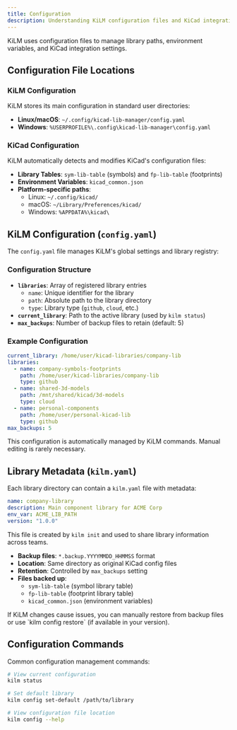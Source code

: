```yaml
---
title: Configuration
description: Understanding KiLM configuration files and KiCad integration.
---
```



KiLM uses configuration files to manage library paths, environment variables, and KiCad integration settings.

## Configuration File Locations

### KiLM Configuration

KiLM stores its main configuration in standard user directories:

- **Linux/macOS**: `~/.config/kicad-lib-manager/config.yaml`
- **Windows**: `%USERPROFILE%\.config\kicad-lib-manager\config.yaml`

### KiCad Configuration

KiLM automatically detects and modifies KiCad's configuration files:

- **Library Tables**: `sym-lib-table` (symbols) and `fp-lib-table` (footprints)  
- **Environment Variables**: `kicad_common.json`
- **Platform-specific paths**:
  - Linux: `~/.config/kicad/`
  - macOS: `~/Library/Preferences/kicad/`
  - Windows: `%APPDATA%\kicad\`

## KiLM Configuration (`config.yaml`)

The `config.yaml` file manages KiLM's global settings and library registry:

### Configuration Structure

- **`libraries`**: Array of registered library entries
  - `name`: Unique identifier for the library
  - `path`: Absolute path to the library directory
  - `type`: Library type (`github`, `cloud`, etc.)
- **`current_library`**: Path to the active library (used by `kilm status`)
- **`max_backups`**: Number of backup files to retain (default: 5)

### Example Configuration

```yaml
current_library: /home/user/kicad-libraries/company-lib
libraries:
  - name: company-symbols-footprints
    path: /home/user/kicad-libraries/company-lib
    type: github
  - name: shared-3d-models
    path: /mnt/shared/kicad/3d-models
    type: cloud
  - name: personal-components
    path: /home/user/personal-kicad-lib
    type: github
max_backups: 5
```

<Aside type="note">
This configuration is automatically managed by KiLM commands. Manual editing is rarely necessary.
</Aside>

## Library Metadata (`kilm.yaml`)

Each library directory can contain a `kilm.yaml` file with metadata:

```yaml
name: company-library
description: Main component library for ACME Corp
env_var: ACME_LIB_PATH
version: "1.0.0"
```

This file is created by `kilm init` and used to share library information across teams.

- **Backup files**: `*.backup.YYYYMMDD_HHMMSS` format
- **Location**: Same directory as original KiCad config files  
- **Retention**: Controlled by `max_backups` setting
- **Files backed up**:
  - `sym-lib-table` (symbol library table)
  - `fp-lib-table` (footprint library table)  
  - `kicad_common.json` (environment variables)

<Aside type="tip">
If KiLM changes cause issues, you can manually restore from backup files or use `kilm config restore` (if available in your version).
</Aside>

## Configuration Commands

Common configuration management commands:

```bash
# View current configuration
kilm status

# Set default library
kilm config set-default /path/to/library

# View configuration file location
kilm config --help
```
